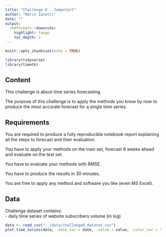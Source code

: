 ```yaml
---
title: "Challenge 0 - Jumpstart"
author: "Marco Zanotti"
date: ""
output:
  rmdformats::downcute:
    highlight: tango
    toc_depth: 2
---
```


```r
knitr::opts_chunk$set(echo = TRUE)

library(tidyverse)
library(timetk)
```

## Content

This challenge is about time series forecasting.  

The purpose of this challenge is to apply the methods you know by now 
to produce the most accurate forecast for a single time series.



## Requirements

You are required to produce a fully reproducible notebook report explaining 
all the steps to forecast and their evaluation.    

You have to apply your methods on the train set, forecast 8 weeks ahead and 
evaluate on the test set.  

You have to evaluate your methods with RMSE.   

You have to produce the results in 30 minutes.  

You are free to apply any method and software you like (even MS Excel).  



## Data

Challenge dataset contains:  
- daily time series of website subscribers volume (in log)

```r
data <- read_csv("../data/challenge0_dataset.csv")
plot_time_series(data, .date_var = date, .value = value, .color_var = type, .smooth = FALSE)
```
